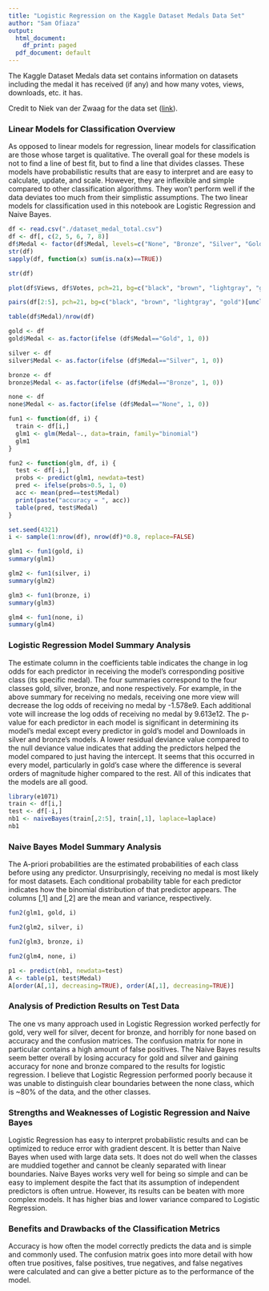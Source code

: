```yaml
---
title: "Logistic Regression on the Kaggle Dataset Medals Data Set"
author: "Sam Ofiaza"
output:
  html_document:
    df_print: paged
  pdf_document: default
---
```


The Kaggle Dataset Medals data set contains information on datasets including the medal it has received (if any) and how many votes, views, downloads, etc. it has.

Credit to Niek van der Zwaag for the data set ([link](https://www.kaggle.com/datasets/niekvanderzwaag/kaggle-dataset-medals?select=dataset_medal_total.csv)).

### Linear Models for Classification Overview

As opposed to linear models for regression, linear models for classification are those whose target is qualitative. The overall goal for these models is not to find a line of best fit, but to find a line that divides classes. These models have probabilistic results that are easy to interpret and are easy to calculate, update, and scale. However, they are inflexible and simple compared to other classification algorithms. They won't perform well if the data deviates too much from their simplistic assumptions. The two linear models for classification used in this notebook are Logistic Regression and Naive Bayes.

```r
df <- read.csv("./dataset_medal_total.csv")
df <- df[, c(2, 5, 6, 7, 8)]
df$Medal <- factor(df$Medal, levels=c("None", "Bronze", "Silver", "Gold"))
str(df)
sapply(df, function(x) sum(is.na(x)==TRUE))
```

```r
str(df)
```

```r
plot(df$Views, df$Votes, pch=21, bg=c("black", "brown", "lightgray", "gold")[unclass(df$Medal)])
```

```r
pairs(df[2:5], pch=21, bg=c("black", "brown", "lightgray", "gold")[unclass(df$Medal)])
```

```r
table(df$Medal)/nrow(df)
```

```r
gold <- df
gold$Medal <- as.factor(ifelse (df$Medal=="Gold", 1, 0))

silver <- df
silver$Medal <- as.factor(ifelse (df$Medal=="Silver", 1, 0))

bronze <- df
bronze$Medal <- as.factor(ifelse (df$Medal=="Bronze", 1, 0))

none <- df
none$Medal <- as.factor(ifelse (df$Medal=="None", 1, 0))
```

```r
fun1 <- function(df, i) {
  train <- df[i,]
  glm1 <- glm(Medal~., data=train, family="binomial")
  glm1
}

fun2 <- function(glm, df, i) {
  test <- df[-i,]
  probs <- predict(glm1, newdata=test)
  pred <- ifelse(probs>0.5, 1, 0)
  acc <- mean(pred==test$Medal)
  print(paste("accuracy = ", acc))
  table(pred, test$Medal)
}
```


```r
set.seed(4321)
i <- sample(1:nrow(df), nrow(df)*0.8, replace=FALSE)
```

```r
glm1 <- fun1(gold, i)
summary(glm1)
```

```r
glm2 <- fun1(silver, i)
summary(glm2)
```

```r
glm3 <- fun1(bronze, i)
summary(glm3)
```

```r
glm4 <- fun1(none, i)
summary(glm4)
```

### Logistic Regression Model Summary Analysis

The estimate column in the coefficients table indicates the change in log odds for each predictor in receiving the model's corresponding positive class (its specific medal). The four summaries correspond to the four classes gold, silver, bronze, and none respectively. For example, in the above summary for receiving no medals, receiving one more view will decrease the log odds of receiving no medal by -1.578e9. Each additional vote will increase the log odds of receiving no medal by 9.613e12. The p-value for each predictor in each model is significant in determining its model's medal except every predictor in gold's model and Downloads in silver and bronze's models. A lower residual deviance value compared to the null deviance value indicates that adding the predictors helped the model compared to just having the intercept. It seems that this occurred in every model, particularly in gold's case where the difference is several orders of magnitude higher compared to the rest. All of this indicates that the models are all good.

```r
library(e1071)
train <- df[i,]
test <- df[-i,]
nb1 <- naiveBayes(train[,2:5], train[,1], laplace=laplace)
nb1
```

### Naive Bayes Model Summary Analysis

The A-priori probabilities are the estimated probabilities of each class before using any predictor. Unsurprisingly, receiving no medal is most likely for most datasets. Each conditional probability table for each predictor indicates how the binomial distribution of that predictor appears. The columns [,1] and [,2] are the mean and variance, respectively. 

```r
fun2(glm1, gold, i)
```

```r
fun2(glm2, silver, i)
```

```r
fun2(glm3, bronze, i)
```

```r
fun2(glm4, none, i)
```

```r
p1 <- predict(nb1, newdata=test)
A <- table(p1, test$Medal)
A[order(A[,1], decreasing=TRUE), order(A[,1], decreasing=TRUE)]
```

### Analysis of Prediction Results on Test Data

The one vs many approach used in Logistic Regression worked perfectly for gold, very well for silver, decent for bronze, and horribly for none based on accuracy and the confusion matrices. The confusion matrix for none in particular contains a high amount of false positives. The Naive Bayes results seem better overall by losing accuracy for gold and silver and gaining accuracy for none and bronze compared to the results for logistic regression. I believe that Logistic Regression performed poorly because it was unable to distinguish clear boundaries between the none class, which is ~80% of the data, and the other classes.

### Strengths and Weaknesses of Logistic Regression and Naive Bayes

Logistic Regression has easy to interpret probabilistic results and can be optimized to reduce error with gradient descent. It is better than Naive Bayes when used with large data sets. It does not do well when the classes are muddied together and cannot be cleanly separated with linear boundaries. Naive Bayes works very well for being so simple and can be easy to implement despite the fact that its assumption of independent predictors is often untrue. However, its results can be beaten with more complex models. It has higher bias and lower variance compared to Logistic Regression.

### Benefits and Drawbacks of the Classification Metrics

Accuracy is how often the model correctly predicts the data and is simple and commonly used. The confusion matrix goes into more detail with how often true positives, false positives, true negatives, and false negatives were calculated and can give a better picture as to the performance of the model.